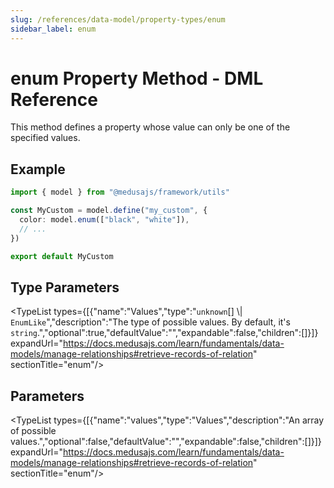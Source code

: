 ```yaml
---
slug: /references/data-model/property-types/enum
sidebar_label: enum
---
```



# enum Property Method - DML Reference

This method defines a property whose value can only be one of the specified values.

## Example

```ts
import { model } from "@medusajs/framework/utils"

const MyCustom = model.define("my_custom", {
  color: model.enum(["black", "white"]),
  // ...
})

export default MyCustom
```

## Type Parameters

<TypeList types={[{"name":"Values","type":"`unknown`[] \\| `EnumLike`","description":"The type of possible values. By default, it's `string`.","optional":true,"defaultValue":"","expandable":false,"children":[]}]} expandUrl="https://docs.medusajs.com/learn/fundamentals/data-models/manage-relationships#retrieve-records-of-relation" sectionTitle="enum"/>

## Parameters

<TypeList types={[{"name":"values","type":"Values","description":"An array of possible values.","optional":false,"defaultValue":"","expandable":false,"children":[]}]} expandUrl="https://docs.medusajs.com/learn/fundamentals/data-models/manage-relationships#retrieve-records-of-relation" sectionTitle="enum"/>
